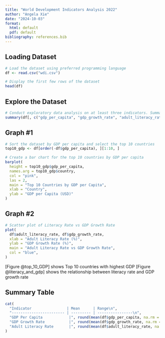 ```yaml
---
title: "World Development Indicators Analysis 2022"
author: "Angela Xie"
date: "2024-10-03"
format:
  html: default
  pdf: default
bibliography: references.bib
---
```


## Loading Dataset

```r
# Load the dataset using preferred programming language
df <- read.csv("wdi.csv")

# Display the first few rows of the dataset
head(df)
```

## Explore the Dataset

```r
# Conduct exploratory data analysis on at least three indicators. Summarise findings in markdown sections. Show code and results.
summary(df[, c("gdp_per_capita", "gdp_growth_rate", "adult_literacy_rate")])
```

## Graph #1

```r

# Sort the dataset by GDP per capita and select the top 10 countries
top10_gdp <- df[order(-df$gdp_per_capita), ][1:10, ]

# Create a bar chart for the top 10 countries by GDP per capita
barplot(
  height = top10_gdp$gdp_per_capita,
  names.arg = top10_gdp$country,
  col = "pink",
  las = 2, 
  main = "Top 10 Countries by GDP per Capita",
  xlab = "Country",
  ylab = "GDP per Capita (USD)"
)
```

## Graph #2

```r

# Scatter plot of Literacy Rate vs GDP Growth Rate 
plot(
  df$adult_literacy_rate, df$gdp_growth_rate,
  xlab = "Adult Literacy Rate (%)",
  ylab = "GDP Growth Rate (%)",
  main = "Adult Literacy Rate vs GDP Growth Rate",
  col = "blue",
)
```

[Figure @top_10_GDP] shows Top 10 countries with highest GDP 
[Figure @literacy_and_gdp] shows the relationship between literacy rate and GDP growth rate


## Summary Table

```r
cat(
  "Indicator                | Mean      | Range\n",
  "------------------------ | --------- | ----------------\n",
  "GDP Per Capita            |", round(mean(df$gdp_per_capita, na.rm = TRUE), 2), "|", min(df$gdp_per_capita, na.rm = TRUE), "-", max(df$gdp_per_capita, na.rm = TRUE), "\n",
  "GDP Growth Rate           |", round(mean(df$gdp_growth_rate, na.rm = TRUE), 2), "|", min(df$gdp_growth_rate, na.rm = TRUE), "-", max(df$gdp_growth_rate, na.rm = TRUE), "\n",
  "Adult Literacy Rate       |", round(mean(df$adult_literacy_rate, na.rm = TRUE), 2), "|", min(df$adult_literacy_rate, na.rm = TRUE), "-", max(df$adult_literacy_rate, na.rm = TRUE), "\n"
)

```
